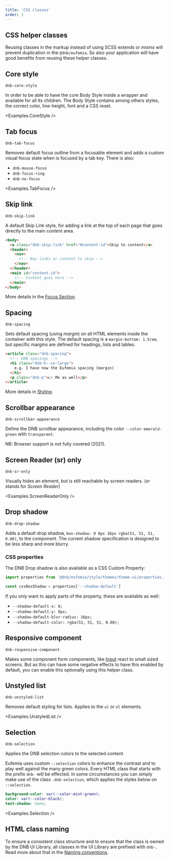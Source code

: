 ```yaml
---
title: 'CSS classes'
order: 1
---
```



## CSS helper classes

Reusing classes in the markup instead of using SCSS extends or _mixins_ will prevent duplication in the `@dnb/eufemia`. So also your application will have good benefits from reusing these helper classes.

## Core style

`dnb-core-style`

In order to be able to have the core Body Style inside a wrapper and available for all its children. The Body Style contains among others styles, the correct color, line-height, font and a CSS reset.

<Examples.CoreStyle />

## Tab focus

`dnb-tab-focus`

Removes default focus outline from a focusable element and adds a custom visual focus state when is focused by a tab key.
There is also:

- `dnb-mouse-focus`
- `dnb-focus-ring`
- `dnb-no-focus`

<Examples.TabFocus />

## Skip link

`dnb-skip-link`

A default Skip Link style, for adding a link at the top of each page that goes directly to the main content area.

<SkipLinkExample />

```html
<body>
  <a class="dnb-skip-link" href="#content-id">Skip to content</a>
  <header>
    <nav>
      <!-- Nav links or content to skip -->
    </nav>
  </header>
  <main id="content-id">
    <!-- Content goes here -->
  </main>
</body>
```

More details in the [Focus Section](/uilib/usage/accessibility/focus#skip-link).

## Spacing

`dnb-spacing`

Sets default spacing (using _margin_) on all HTML elements inside the container with this style. The default spacing is a `margin-bottom: 1.5rem`, but specific margins are defined for headings, lists and tables.

```html
<article class="dnb-spacing">
  <!-- DNB spacings -->
  <h1 class="dnb-h--xx-large">
    e.g. I have now the Eufemia spacing (margin)
  </h1>
  <p class="dnb-p">👉 Me as well</p>
</article>
```

More details in [Styling](/uilib/usage/customisation/styling#spacing).

## Scrollbar appearance

`dnb-scrollbar-appearance`

Define the DNB scrollbar appearance, including the color `--color-emerald-green` with `transparent`.

NB: Browser support is not fully covered (2021).

## Screen Reader (sr) only

`dnb-sr-only`

Visually hides an element, but is still reachable by screen readers. (_sr_ stands for _Screen Reader_)

<Examples.ScreenReaderOnly />

## Drop shadow

`dnb-drop-shadow`

Adds a default drop shadow, `box-shadow: 0 8px 16px rgba(51, 51, 51, 0.08)`, to the component. The current shadow specification is designed to be less sharp and more blurry.

### CSS properties

The DNB Drop shadow is also available as a CSS Custom Property:

```ts
import properties from '@dnb/eufemia/style/themes/theme-ui/properties.js'

const cssBoxShadow = properties['--shadow-default']
```

If you only want to apply parts of the property, these are available as well:

- `--shadow-default-x: 0;`
- `--shadow-default-y: 8px;`
- `--shadow-default-blur-radius: 16px;`
- `--shadow-default-color: rgba(51, 51, 51, 0.08);`

## Responsive component

`dnb-responsive-component`

Makes some component form components, like [Input](/uilib/components/input) react to small sized screens. But as this can have some negative effects to have this enabled by default, you can enable this optionally using this helper class.

## Unstyled list

`dnb-unstyled-list`

Removes default styling for lists. Applies to the `ul` or `ol` elements.

<Examples.UnstyledList />

## Selection

`dnb-selection`

Applies the DNB selection colors to the selected content.

Eufemia uses custom `::selection` colors to enhance the contrast and to play well against the many green colors.
Every HTML class that starts with the prefix `dnb-` will be effected. In some circumstances you can simply make use of the class `.dnb-selection`, which applies the styles below on `::selection`.

```scss
background-color: var(--color-mint-green);
color: var(--color-black);
text-shadow: none;
```

<Examples.Selection />

## HTML class naming

To ensure a consistent class structure and to ensure that the class is owned by the DNB UI Library, all classes in the UI Library are prefixed with `dnb-`. Read more about that in the [Naming conventions](/contribute/naming).
